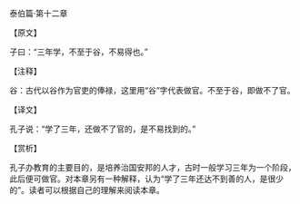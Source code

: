 

泰伯篇·第十二章

【原文】

子曰：“三年学，不至于谷，不易得也。”

【注释】

谷：古代以谷作为官吏的俸禄，这里用“谷”字代表做官。不至于谷，即做不了官。

【译文】

孔子说：“学了三年，还做不了官的，是不易找到的。”

【赏析】

孔子办教育的主要目的，是培养治国安邦的人才，古时一般学习三年为一个阶段，此后便可做官。对本章另有一种解释，认为“学了三年还达不到善的人，是很少的”。读者可以根据自己的理解来阅读本章。

